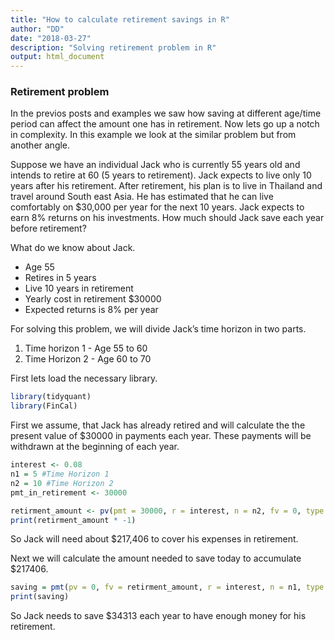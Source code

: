 ```yaml
---
title: "How to calculate retirement savings in R"
author: "DD"
date: "2018-03-27"
description: "Solving retirement problem in R"
output: html_document
---
```


### Retirement problem

In the previos posts and examples we saw how saving at different age/time period can affect the amount one has in retirement. Now lets go up a notch in complexity. In this example we look at the similar problem but from another angle.

Suppose we have an individual Jack who is currently 55 years old and intends to retire at 60 (5 years to retirement). Jack expects to live only 10 years after his retirement. After retirement, his plan is to live in Thailand and travel around South east Asia. He has estimated that he can live comfortably on $30,000 per year for the next 10 years. Jack expects to earn 8% returns on his investments. How much should Jack save each year before retirement?

What do we know about Jack.

- Age 55
- Retires in 5 years
- Live 10 years in retirement
- Yearly cost in retirement \$30000
- Expected returns is 8% per year


For solving this problem, we will divide Jack's time horizon in two parts.

1. Time horizon 1 - Age 55 to 60
2. Time Horizon 2 - Age 60 to 70

First lets load the necessary library.


```r

library(tidyquant)
library(FinCal)

```


First we assume, that Jack has already retired and will calculate the the present value of \$30000 in payments each year. These payments will be withdrawn at the beginning of each year. 

```r

interest <- 0.08
n1 = 5 #Time Horizon 1
n2 = 10 #Time Horizon 2
pmt_in_retirement <- 30000

retirment_amount <- pv(pmt = 30000, r = interest, n = n2, fv = 0, type = 1) #type = 1, withdrawing at the beginning period
print(retirment_amount * -1)

```

So Jack will need about \$217,406 to cover his expenses in retirement.

Next we will calculate the amount needed to save today to accumulate \$217406.

```r

saving = pmt(pv = 0, fv = retirment_amount, r = interest, n = n1, type = 1)
print(saving)


```

So Jack needs to save \$34313 each year to have enough money for his retirement.

